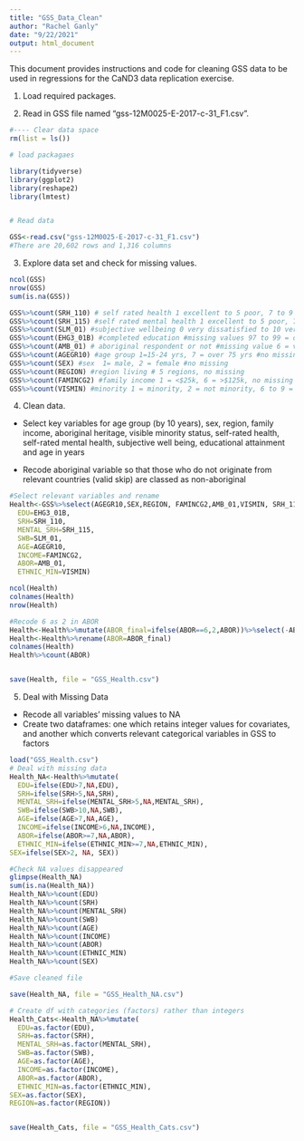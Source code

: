 ```yaml
---
title: "GSS_Data_Clean"
author: "Rachel Ganly"
date: "9/22/2021"
output: html_document
---
```


This document provides instructions and code for cleaning GSS data to be used in regressions for the CaND3 data replication exercise. 

1. Load required packages.

2. Read in GSS file named "gss-12M0025-E-2017-c-31_F1.csv". 

```r

#---- Clear data space
rm(list = ls())

# load packagaes

library(tidyverse)
library(ggplot2)
library(reshape2)
library(lmtest)


# Read data

GSS<-read.csv("gss-12M0025-E-2017-c-31_F1.csv")
#There are 20,602 rows and 1,316 columns


```

3. Explore data set and check for missing values. 

```r
ncol(GSS)
nrow(GSS)
sum(is.na(GSS)) 

GSS%>%count(SRH_110) # self rated health 1 excellent to 5 poor, 7 to 9 = missing
GSS%>%count(SRH_115) #self rated mental health 1 excellent to 5 poor, 7 to 9 = missing
GSS%>%count(SLM_01) #subjective wellbeing 0 very dissatisfied to 10 very satisfied, missing values 97 to 99 = dont know, refused, NA
GSS%>%count(EHG3_01B) #completed education #missing values 97 to 99 = dont know, refused, NA
GSS%>%count(AMB_01) # aboriginal respondent or not #missing value 6 = valid skip as not born in relevant country, 7-9 don't know/refused
GSS%>%count(AGEGR10) #age group 1=15-24 yrs, 7 = over 75 yrs #no missing
GSS%>%count(SEX) #sex  1= male, 2 = female #no missing
GSS%>%count(REGION) #region living # 5 regions, no missing
GSS%>%count(FAMINCG2) #family income 1 = <$25k, 6 = >$125k, no missing
GSS%>%count(VISMIN) #minority 1 = minority, 2 = not minority, 6 to 9 = missing


```

4. Clean data. 

- Select key variables for age group (by 10 years), sex, region, family income, aboriginal heritage, visible minority status, self-rated health, self-rated mental health, subjective well being, educational attainment and age in years

- Recode aboriginal variable so that those who do not originate from relevant countries (valid skip) are classed as non-aboriginal 

```r
#Select relevant variables and rename
Health<-GSS%>%select(AGEGR10,SEX,REGION, FAMINCG2,AMB_01,VISMIN, SRH_110,SRH_115, SLM_01, EHG3_01B, AGEC)%>%rename(
  EDU=EHG3_01B,
  SRH=SRH_110,
  MENTAL_SRH=SRH_115,
  SWB=SLM_01,
  AGE=AGEGR10,
  INCOME=FAMINCG2,
  ABOR=AMB_01,
  ETHNIC_MIN=VISMIN)

ncol(Health)
colnames(Health)
nrow(Health)

#Recode 6 as 2 in ABOR
Health<-Health%>%mutate(ABOR_final=ifelse(ABOR==6,2,ABOR))%>%select(-ABOR)
Health<-Health%>%rename(ABOR=ABOR_final)
colnames(Health)
Health%>%count(ABOR)


save(Health, file = "GSS_Health.csv")

```
  
5. Deal with Missing Data
- Recode all variables' missing values to NA
- Create two dataframes: one which retains integer values for covariates, and another which converts relevant categorical variables in GSS to factors

```r

load("GSS_Health.csv")
# Deal with missing data
Health_NA<-Health%>%mutate(
  EDU=ifelse(EDU>7,NA,EDU),
  SRH=ifelse(SRH>5,NA,SRH),
  MENTAL_SRH=ifelse(MENTAL_SRH>5,NA,MENTAL_SRH),
  SWB=ifelse(SWB>10,NA,SWB),
  AGE=ifelse(AGE>7,NA,AGE),
  INCOME=ifelse(INCOME>6,NA,INCOME),
  ABOR=ifelse(ABOR>=7,NA,ABOR),
  ETHNIC_MIN=ifelse(ETHNIC_MIN>=7,NA,ETHNIC_MIN),
SEX=ifelse(SEX>2, NA, SEX))

#Check NA values disappeared
glimpse(Health_NA)
sum(is.na(Health_NA))
Health_NA%>%count(EDU)
Health_NA%>%count(SRH)
Health_NA%>%count(MENTAL_SRH)
Health_NA%>%count(SWB) 
Health_NA%>%count(AGE)
Health_NA%>%count(INCOME)
Health_NA%>%count(ABOR)
Health_NA%>%count(ETHNIC_MIN)
Health_NA%>%count(SEX)

#Save cleaned file

save(Health_NA, file = "GSS_Health_NA.csv")

# Create df with categories (factors) rather than integers
Health_Cats<-Health_NA%>%mutate(
  EDU=as.factor(EDU),
  SRH=as.factor(SRH),
  MENTAL_SRH=as.factor(MENTAL_SRH),
  SWB=as.factor(SWB),
  AGE=as.factor(AGE),
  INCOME=as.factor(INCOME),
  ABOR=as.factor(ABOR),
  ETHNIC_MIN=as.factor(ETHNIC_MIN),
SEX=as.factor(SEX),
REGION=as.factor(REGION))


save(Health_Cats, file = "GSS_Health_Cats.csv")

```



